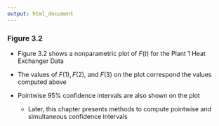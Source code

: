 ```yaml
---
output: html_document
---
```


### Figure 3.2

- Figure 3.2 shows a nonparametric plot of $F(t)$ for the Plant 1 Heat Exchanger Data

- The values of $F(1), F(2),$ and $F(3)$ on the plot correspond the values computed above

- Pointwise $95\%$ confidence intervals are also shown on the plot

    + Later, this chapter presents methods to compute pointwise and simultaneous confidence intervals